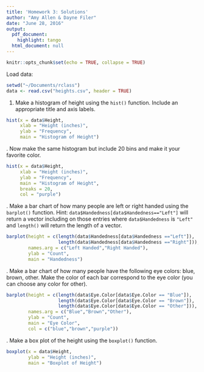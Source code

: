 ```yaml
---
title: 'Homework 3: Solutions'
author: "Amy Allen & Dayne Filer"
date: "June 28, 2016"
output:
  pdf_document:
    highlight: tango
  html_document: null
---
```


```r
knitr::opts_chunk$set(echo = TRUE, collapse = TRUE)
```

<!-- Here we style out button a little bit -->
<style>
  .showopt {
    background-color: #004c93;
    color: #FFFFFF; 
    width: 100px;
    height: 20px;
    text-align: center;
    vertical-align: middle !important;
    border-radius: 8px;
    float:right;
    }

    .showopt:hover {
    background-color: #dfe4f2;
    color: #004c93;
  }

</style>

<!--Include script for hiding output chunks-->
<script src="hideOutput.js"></script>

Load data:

```r
setwd("~/Documents/rclass")
data <- read.csv("heights.csv", header = TRUE)
```

1. Make a histogram of height using the `hist()` function. Include an appropriate title and axis labels.

```r
hist(x = data$Height, 
     xlab = "Height (inches)", 
     ylab = "Frequency", 
     main = "Histogram of Height")
```

\pagebreak
2. Now make the same histogram but include 20 bins and make it your favorite color. 

```r
hist(x = data$Height, 
     xlab = "Height (inches)", 
     ylab = "Frequency", 
     main = "Histogram of Height", 
     breaks = 20, 
     col = "purple")
```

\pagebreak
3. Make a bar chart of how many people are left or right handed using the `barplot()` function. Hint: `data$Handedness[data$Handedness=="Left"]` will return a vector including on those entries where `data$Handedness` is `"Left"` and `length()` will return the length of a vector. 

```r
barplot(height = c(length(data$Handedness[data$Handedness =="Left"]),
                   length(data$Handedness[data$Handedness =="Right"])), 
        names.arg = c("Left Handed","Right Handed"), 
        ylab = "Count", 
        main = "Handedness")
```

\pagebreak
4. Make a bar chart of how many people have the following eye colors: blue, brown, other. Make the color of each bar correspond to the eye color (you can choose any color for other). 

```r
barplot(height = c(length(data$Eye.Color[data$Eye.Color == "Blue"]),
                   length(data$Eye.Color[data$Eye.Color == "Brown"]),
                   length(data$Eye.Color[data$Eye.Color == "Other"])), 
        names.arg = c("Blue","Brown","Other"), 
        ylab = "Count", 
        main = "Eye Color",
        col = c("blue","brown","purple"))
```

\pagebreak
5. Make a box plot of the height using the `boxplot()` function. 

```r
boxplot(x = data$Height, 
        ylab = "Height (inches)", 
        main = "Boxplot of Height")
```